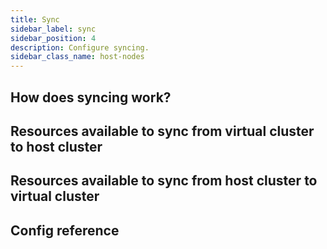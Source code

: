 ```yaml
---
title: Sync
sidebar_label: sync
sidebar_position: 4
description: Configure syncing.
sidebar_class_name: host-nodes
---
```



<TenancySupport hostNodes="true" />

## How does syncing work?

<HowDoesSyncingWork />

## Resources available to sync from virtual cluster to host cluster
<SyncToHostResources/>

## Resources available to sync from host cluster to virtual cluster
<SyncFromHostResources/>

## Config reference

<Sync/>
